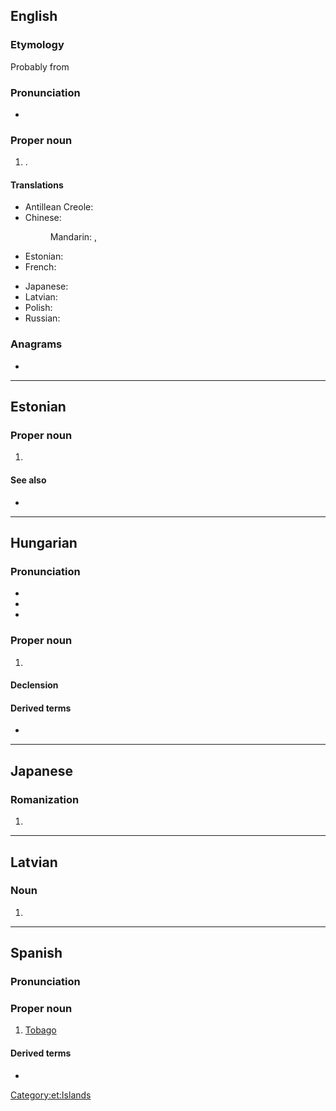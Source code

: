 {{also|Tobāgo}}
==English==

===Etymology===
Probably from {{der|en|es|tabaco||tobacco}}

===Pronunciation===
* {{rhymes|en|eɪɡəʊ|s=3}}

===Proper noun===
{{wikipedia}}
{{en-proper noun}}

# {{place|en|island|r/Caribbean|part of|c/Trinidad and Tobago}}.

====Translations====
{{trans-top|island of the Caribbean}}
* Antillean Creole: {{t|gcf|Tobago}}
* Chinese:
*: Mandarin: {{t|cmn|多巴哥島}}, {{t|cmn|多巴哥岛|tr=Duōbāgēdǎo}}
* Estonian: {{t|et|Tobago}}
* French: {{t+|fr|Tobago}}
{{trans-mid}}
* Japanese: {{t|ja|トバゴ島|tr=tobagotō}}
* Latvian: {{t|lv|Tobāgo|f}}
* Polish: {{t+|pl|Tobago|n}}
* Russian: {{t+|ru|Тоба́го|m}}
{{trans-bottom}}

===Anagrams===
* {{anagrams|en|a=abgoot|Bogota|Bogotá}}

----

==Estonian==
{{wikipedia|lang=et}}

===Proper noun===
{{head|et|proper noun}}

# {{l|en|Tobago}}

====See also====
* {{l|et|Trinidad ja Tobago}}

[[Category:et:Islands]]

----

==Hungarian==
{{swp|lang=hu}}

===Pronunciation===
* {{hu-IPA|tobagó}}
* {{hyphenation|hu|To|ba|go}}
* {{rhymes|hu|ɡoː}}

===Proper noun===
{{head|hu|proper noun}}

# {{place|hu|island|r/Caribbean|part of the country [[Trinidad and Tobago]]|t1=Tobago|cat=Trinidad and Tobago}}

====Declension====
{{hu-infl-nom|Tobagó|o|n=sg}}{{hu-pos-tok|Tobagó|n=sg}}

====Derived terms====
* {{l|hu|Trinidad és Tobago}}

----

==Japanese==

===Romanization===
{{ja-romaji}}

# {{ja-romanization of|トバゴ}}

----

==Latvian==

===Noun===
{{head|lv|misspelling}}

# {{misspelling of|lv|Tobāgo}}

----

==Spanish==

=== Pronunciation ===
{{es-IPA}}

===Proper noun===
{{es-proper noun|m}}

# [[#English|Tobago]]

====Derived terms====
* {{l|es|Trinidad y Tobago}}